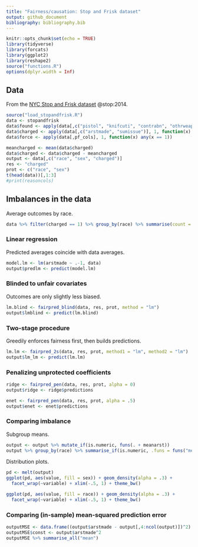 ```yaml
---
title: "Fairness/causation: Stop and Frisk dataset"
output: github_document
bibliography: bibliography.bib
---
```


```r
knitr::opts_chunk$set(echo = TRUE)
library(tidyverse)
library(forcats)
library(ggplot2)
library(reshape2)
source("functions.R")
options(dplyr.width = Inf)
```

## Data

From the [NYC Stop and Frisk dataset](http://www.nyclu.org/content/stop-and-frisk-data) @stop:2014. 

```r
source("load_stopandfrisk.R")
data <- stopandfrisk
data$found <- apply(data[,c("pistol", "knifcuti", "contrabn", "othrweapon")], 1, function(x) any(x == 1))
data$charged <- apply(data[,c("arstmade", "sumissue")], 1, function(x) any(x == 1))
data$force <- apply(data[,pf_cols], 1, function(x) any(x == 1))

meancharged <- mean(data$charged)
data$charged <- data$charged - meancharged
output <- data[,c("race", "sex", "charged")]
res <- "charged"
prot <- c("race", "sex")
t(head(data))[,1:3]
#print(reasoncols)
```

## Imbalances in the data

Average outcomes by race.

```r
data %>% filter(charged == 1) %>% group_by(race) %>% summarise(count = n(), force = mean(force))
```

### Linear regression

Predicted averages coincide with data averages.

```r
model.lm <- lm(arstmade ~ .-1, data)
output$predlm <- predict(model.lm)
```

### Blinded to unfair covariates

Outcomes are only slightly less biased.

```r
lm.blind <- fairpred_blind(data, res, prot, method = "lm")
output$lmblind <- predict(lm.blind)
```

### Two-stage procedure

Greedily enforces fairness first, then builds predictions.

```r
lm.lm <- fairpred_2s(data, res, prot, method1 = "lm", method2 = "lm")
output$lm_lm <- predict(lm.lm)
```

### Penalizing unprotected coefficients

```r
ridge <- fairpred_pen(data, res, prot, alpha = 0)
output$ridge <- ridge$predictions

enet <- fairpred_pen(data, res, prot, alpha = .5)
output$enet <- enet$predictions
```

### Comparing imbalance

Subgroup means.

```r
output <- output %>% mutate_if(is.numeric, funs(. + meanarst))
output %>% group_by(race) %>% summarise_if(is.numeric, .funs = funs("mean"))
```

Distribution plots.

```r
pd <- melt(output)
ggplot(pd, aes(value, fill = sex)) + geom_density(alpha = .3) +
  facet_wrap(~variable) + xlim(-.5, 1) + theme_bw()

ggplot(pd, aes(value, fill = race)) + geom_density(alpha = .3) +
  facet_wrap(~variable) + xlim(-.5, 1) + theme_bw()
```

### Comparing (in-sample) mean-squared prediction error

```r
outputMSE <- data.frame((output$arstmade - output[,4:ncol(output)])^2)
outputMSE$const <- output$arstmade^2
outputMSE %>% summarise_all("mean")
```
